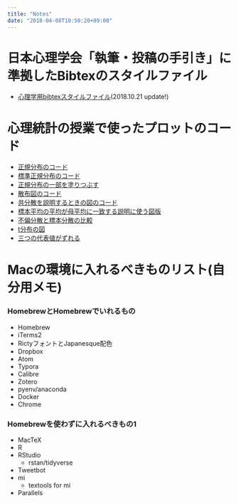 ```yaml
---
title: "Notes"
date: "2018-04-08T10:50:20+09:00"
---
```


# 日本心理学会「執筆・投稿の手引き」に準拠したBibtexのスタイルファイル

+ [心理学用bibtexスタイルファイル](https://github.com/kosugitti/jecon-jpa)(2018.10.21 update!)

# 心理統計の授業で使ったプロットのコード

+ [正規分布のコード](/2018/06/26/2018-06-26a/)
+ [標準正規分布のコード](/2018/06/30/2018-06-30/)
+ [正規分布の一部を塗りつぶす](/2018/06/29/2018-06-29b/)
+ [散布図のコード](/2018/06/26/2018-06-26c/)
+ [共分散を説明するときの図のコード](/2018/06/26/2018-06-26d/)
+ [標本平均の平均が母平均に一致する説明に使う図版](/2018/06/29/2018-06-29a/)
+ [不偏分散と標本分散の比較](/2018/07/04/2018-07-04/)
+ [t分布の図](/2018/07/06/t/)
+ [三つの代表値がずれる](/2018/07/06/mmm/)

# Macの環境に入れるべきものリスト(自分用メモ)

### HomebrewとHomebrewでいれるもの
+ Homebrew
+ iTerms2
+ RictyフォントとJapanesque配色
+ Dropbox
+ Atom
+ Typora
+ Calibre
+ Zotero
+ pyenv/anaconda
+ Docker
+ Chrome

### Homebrewを使わずに入れるべきもの1
+ MacTeX
+ R
+ RStudio
  + rstan/tidyverse
+ Tweetbot
+ mi
  + textools for mi
+ Parallels
